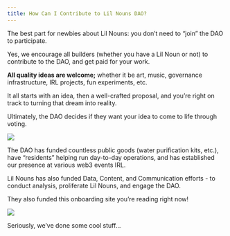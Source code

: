 ```yaml
---
title: How Can I Contribute to Lil Nouns DAO?
---
```


The best part for newbies about Lil Nouns: you don’t need to “join” the DAO to participate.

Yes, we encourage all builders (whether you have a Lil Noun or not) to contribute to the DAO, and get paid for your work.

**All quality ideas are welcome;** whether it be art, music, governance infrastructure, IRL projects, fun experiments, etc.

It all starts with an idea, then a well-crafted proposal, and you’re right on track to turning that dream into reality.

Ultimately, the DAO decides if they want your idea to come to life through voting.

![](/assets/lil-nouns-treasury.png)

The DAO has funded countless public goods (water purification kits, etc.), have “residents” helping run day-to-day operations, and has established our presence at various web3 events IRL.

Lil Nouns has also funded Data, Content, and Communication efforts - to conduct analysis, proliferate Lil Nouns, and engage the DAO.

They also funded this onboarding site you’re reading right now!&#x20;

![](/assets/nouns101-proposal.png)

Seriously, we’ve done some cool stuff...
